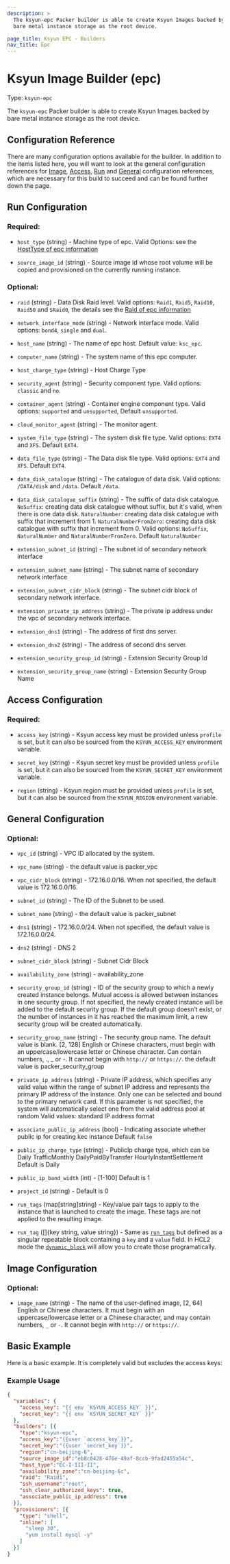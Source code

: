 ```yaml
---
description: >
  The ksyun-epc Packer builder is able to create Ksyun Images backed by
  bare metal instance storage as the root device.

page_title: Ksyun EPC - Builders
nav_title: Epc
---
```


# Ksyun Image Builder (epc)

Type: `ksyun-epc`

The `ksyun-epc` Packer builder is able to create Ksyun Images backed by
bare metal instance storage as the root device.


## Configuration Reference

There are many configuration options available for the builder. In addition to
the items listed here, you will want to look at the general configuration
references for [Image](#image-configuration),
[Access](#access-configuration),
[Run](#run-configuration) and
[General](#general-configuration)
configuration references, which are
necessary for this build to succeed and can be found further down the page.

## Run Configuration
### Required:

<!-- Code generated from the comments of the KsyunEpcRunConfig struct in builder/epc/run_config.go; DO NOT EDIT MANUALLY -->

- `host_type` (string) - Machine type of epc.
  Valid Options: see the [HostType of epc information](https://docs.ksyun.com/documents/651)

- `source_image_id` (string) - Source image id whose root volume will be copied and provisioned on the currently running instance.

<!-- End of code generated from the comments of the KsyunEpcRunConfig struct in builder/epc/run_config.go; -->


### Optional:

<!-- Code generated from the comments of the KsyunEpcRunConfig struct in builder/epc/run_config.go; DO NOT EDIT MANUALLY -->

- `raid` (string) - Data Disk Raid level. Valid options: `Raid1`, `Raid5`, `Raid10`, `Raid50` and `SRaid0`,
  the details see the [Raid of epc information](https://docs.ksyun.com/documents/651)

- `network_interface_mode` (string) - Network interface mode. Valid options: `bond4`, `single` and `dual`.

- `host_name` (string) - The name of epc host. Default value: `ksc_epc`.

- `computer_name` (string) - The system name of this epc computer.

- `host_charge_type` (string) - Host Charge Type

- `security_agent` (string) - Security component type. Valid options: `classic` and `no`.

- `container_agent` (string) - Container engine component type. Valid options: `supported` and `unsupported`, Default `unsupported`.

- `cloud_monitor_agent` (string) - The monitor agent.

- `system_file_type` (string) - The system disk file type. Valid options: `EXT4` and `XFS`. Default `EXT4`.

- `data_file_type` (string) - The Data disk file type. Valid options: `EXT4` and `XFS`. Default `EXT4`.

- `data_disk_catalogue` (string) - The catalogue of data disk. Valid options: `/DATA/disk` and `/data`. Default `/data`.

- `data_disk_catalogue_suffix` (string) - The suffix of data disk catalogue.
  `NoSuffix`: creating data disk catalogue without suffix, but it's valid, when there is one data disk.
  `NaturalNumber`: creating data disk catalogue with suffix that increment from 1.
  `NaturalNumberFromZero`: creating data disk catalogue with suffix that increment from 0.
  Valid options: `NoSuffix`, `NaturalNumber` and `NaturalNumberFromZero`.
  Default `NaturalNumber`

- `extension_subnet_id` (string) - The subnet id of secondary network interface

- `extension_subnet_name` (string) - The subnet name of secondary network interface

- `extension_subnet_cidr_block` (string) - The subnet cidr block of secondary network interface.

- `extension_private_ip_address` (string) - The private ip address under the vpc of secondary network interface.

- `extension_dns1` (string) - The address of first dns server.

- `extension_dns2` (string) - The address of second dns server.

- `extension_security_group_id` (string) - Extension Security Group Id

- `extension_security_group_name` (string) - Extension Security Group Name

<!-- End of code generated from the comments of the KsyunEpcRunConfig struct in builder/epc/run_config.go; -->


## Access Configuration

### Required:

<!-- Code generated from the comments of the AccessConfig struct in builder/access_config.go; DO NOT EDIT MANUALLY -->

- `access_key` (string) - Ksyun access key must be provided unless `profile` is set, but it can
  also be sourced from the `KSYUN_ACCESS_KEY` environment variable.

- `secret_key` (string) - Ksyun secret key must be provided unless `profile` is set, but it can
  also be sourced from the `KSYUN_SECRET_KEY` environment variable.

- `region` (string) - Ksyun region must be provided unless `profile` is set, but it can
  also be sourced from the `KSYUN_REGION` environment variable.

<!-- End of code generated from the comments of the AccessConfig struct in builder/access_config.go; -->


## General Configuration

### Optional:

<!-- Code generated from the comments of the CommonConfig struct in builder/common_config.go; DO NOT EDIT MANUALLY -->

- `vpc_id` (string) - VPC ID allocated by the system.

- `vpc_name` (string) - the default value is packer_vpc

- `vpc_cidr_block` (string) - 172.16.0.0/16. When not specified, the default value is 172.16.0.0/16.

- `subnet_id` (string) - The ID of the Subnet to be used.

- `subnet_name` (string) - the default value is packer_subnet

- `dns1` (string) - 172.16.0.0/24. When not specified, the default value is 172.16.0.0/24.

- `dns2` (string) - DNS 2

- `subnet_cidr_block` (string) - Subnet Cidr Block

- `availability_zone` (string) - availability_zone

- `security_group_id` (string) - ID of the security group to which a newly
  created instance belongs. Mutual access is allowed between instances in one
  security group. If not specified, the newly created instance will be added
  to the default security group. If the default group doesn’t exist, or the
  number of instances in it has reached the maximum limit, a new security
  group will be created automatically.

- `security_group_name` (string) - The security group name. The default value
  is blank. [2, 128] English or Chinese characters, must begin with an
  uppercase/lowercase letter or Chinese character. Can contain numbers, .,
  _ or -. It cannot begin with `http://` or `https://`.
  the default value is packer_security_group

- `private_ip_address` (string) - Private IP address, which specifies any valid value within the range of subnet IP address and represents
  the primary IP address of the instance. Only one can be selected and bound to the primary network card.
  If this parameter is not specified, the system will automatically select one from the valid address pool at random
  Valid values: standard IP address format

- `associate_public_ip_address` (bool) - Indicating associate whether public ip for creating kec instance
  Default `false`

- `public_ip_charge_type` (string) - PublicIp charge type, which can be
  Daily TrafficMonthly DailyPaidByTransfer HourlyInstantSettlement
  Default is Daily

- `public_ip_band_width` (int) - [1-100]
  Default is 1

- `project_id` (string) - Default is 0

- `run_tags` (map[string]string) - Key/value pair tags to apply to the instance that is launched to create the image.
  These tags are not applied to the resulting image.

- `run_tag` ([]{key string, value string}) - Same as [`run_tags`](#run_tags) but defined as a singular repeatable
  block containing a `key` and a `value` field. In HCL2 mode the
  [`dynamic_block`](/packer/docs/templates/hcl_templates/expressions#dynamic-blocks)
  will allow you to create those programatically.

<!-- End of code generated from the comments of the CommonConfig struct in builder/common_config.go; -->


## Image Configuration

### Optional:

<!-- Code generated from the comments of the KsyunImageConfig struct in builder/epc/image_config.go; DO NOT EDIT MANUALLY -->

- `image_name` (string) - The name of the user-defined image, [2, 64] English or Chinese
  characters. It must begin with an uppercase/lowercase letter or a
  Chinese character, and may contain numbers, `_` or `-`. It cannot begin
  with `http://` or `https://`.

<!-- End of code generated from the comments of the KsyunImageConfig struct in builder/epc/image_config.go; -->


## Basic Example

Here is a basic example. It is completely valid but excludes the access keys:

### Example Usage

```json
{
  "variables": {
    "access_key": "{{ env `KSYUN_ACCESS_KEY` }}",
    "secret_key": "{{ env `KSYUN_SECRET_KEY` }}"
  },
  "builders": [{
    "type":"ksyun-epc",
    "access_key":"{{user `access_key`}}",
    "secret_key":"{{user `secret_key`}}",
    "region":"cn-beijing-6",
    "source_image_id":"eb8c0428-476e-49af-8ccb-9fad2455a54c",
    "host_type":"EC-I-III-II",
    "availability_zone":"cn-beijing-6c",
    "raid": "Raid1",
    "ssh_username":"root",
    "ssh_clear_authorized_keys": true,
    "associate_public_ip_address": true
  }],
  "provisioners": [{
    "type": "shell",
    "inline": [
      "sleep 30",
      "yum install mysql -y"
    ]
  }]
}

```